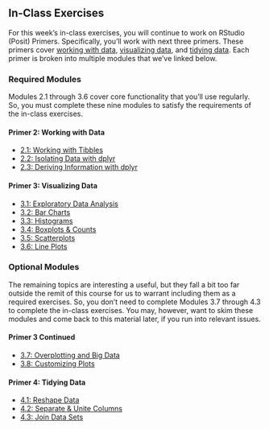 ## In-Class Exercises

For this week's in-class exercises, you will continue to work on RStudio (Posit)
Primers. Specifically, you'll work with next three primers. These primers cover
[working with data](https://posit.cloud/learn/primers/2), 
[visualizing data](https://posit.cloud/learn/primers/3),
and [tidying data](https://posit.cloud/learn/primers/4). Each primer is 
broken into multiple modules that we've linked below.

### Required Modules

Modules 2.1 through 3.6 cover core functionality that you'll use regularly. So, 
you must complete these nine modules to satisfy the requirements of the in-class
exercises.

#### Primer 2: Working with Data {-} 

- [2.1: Working with Tibbles](https://posit.cloud/learn/primers/2.1)
- [2.2: Isolating Data with dplyr](https://posit.cloud/learn/primers/2.2)
- [2.3: Deriving Information with dplyr](https://posit.cloud/learn/primers/2.3)

#### Primer 3: Visualizing Data {-}

- [3.1: Exploratory Data Analysis](https://posit.cloud/learn/primers/3.1)
- [3.2: Bar Charts](https://posit.cloud/learn/primers/3.2)
- [3.3: Histograms](https://posit.cloud/learn/primers/3.3)
- [3.4: Boxplots \& Counts](https://posit.cloud/learn/primers/3.4)
- [3.5: Scatterplots](https://posit.cloud/learn/primers/3.5)
- [3.6: Line Plots](https://posit.cloud/learn/primers/3.6)

### Optional Modules

The remaining topics are interesting a useful, but they fall a bit too far
outside the remit of this course for us to warrant including them as a required 
exercises. So, you don't need to complete Modules 3.7 through 4.3 to complete
the in-class exercises. You may, however, want to skim these modules and come 
back to this material later, if you run into relevant issues.

#### Primer 3 Continued {-}

- [3.7: Overplotting and Big Data](https://posit.cloud/learn/primers/3.7)
- [3.8: Customizing Plots](https://posit.cloud/learn/primers/3.8)

#### Primer 4: Tidying Data {-}

- [4.1: Reshape Data](https://posit.cloud/learn/primers/4.1)
- [4.2: Separate \& Unite Columns](https://posit.cloud/learn/primers/4.2)
- [4.3: Join Data Sets](https://posit.cloud/learn/primers/4.3)
